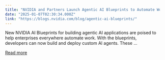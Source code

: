 ```yaml
---
title: "NVIDIA and Partners Launch Agentic AI Blueprints to Automate Work for Every Enterprise"
date: "2025-01-07T02:30:34.000Z"
link: "https://blogs.nvidia.com/blog/agentic-ai-blueprints/"
---
```


New NVIDIA AI Blueprints for building agentic AI applications are poised to help enterprises everywhere automate work. With the blueprints, developers can now build and deploy custom AI agents. These ...

[Read more](https://blogs.nvidia.com/blog/agentic-ai-blueprints/)
